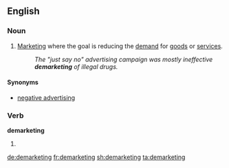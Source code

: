 ==English==

===Noun===
{{en-noun|-}}

# [[marketing|Marketing]] where the goal is reducing the [[demand]] for [[goods]] or [[services]].
#: ''The "just say no" advertising campaign was mostly ineffective '''demarketing''' of illegal drugs.''

====Synonyms====
* [[negative advertising]]

===Verb===
'''demarketing'''

# {{present participle of|demarket}}

[[de:demarketing]]
[[fr:demarketing]]
[[sh:demarketing]]
[[ta:demarketing]]